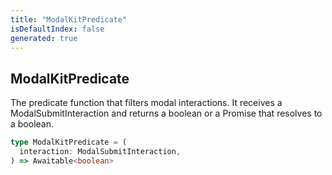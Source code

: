 ```yaml
---
title: "ModalKitPredicate"
isDefaultIndex: false
generated: true
---
```



<!-- This file was generated from the CommandKit source. Do not modify. Instead, re-run the "docgen" script -->


## ModalKitPredicate

<GenerationInfo sourceFile="packages/commandkit/src/components/interactive/modal/ModalKit.ts" sourceLine="21" packageName="commandkit" />

The predicate function that filters modal interactions.
It receives a ModalSubmitInteraction and returns a boolean or a Promise that resolves to a boolean.

```ts title="Signature"
type ModalKitPredicate = (
  interaction: ModalSubmitInteraction,
) => Awaitable<boolean>
```
